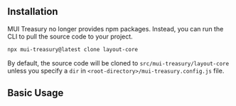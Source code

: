 
<Meta title="Layout/Installation" />

<style>{`
  .sbdocs.sbdocs-content {
    max-width: 720px;
  }
`}</style>

## Installation

MUI Treasury no longer provides npm packages. Instead, you can run the CLI to pull the source code to your project.

```sh
npx mui-treasury@latest clone layout-core
```

By default, the source code will be cloned to `src/mui-treasury/layout-core` unless you specify a `dir` in `<root-directory>/mui-treasury.config.js` file.

## Basic Usage

